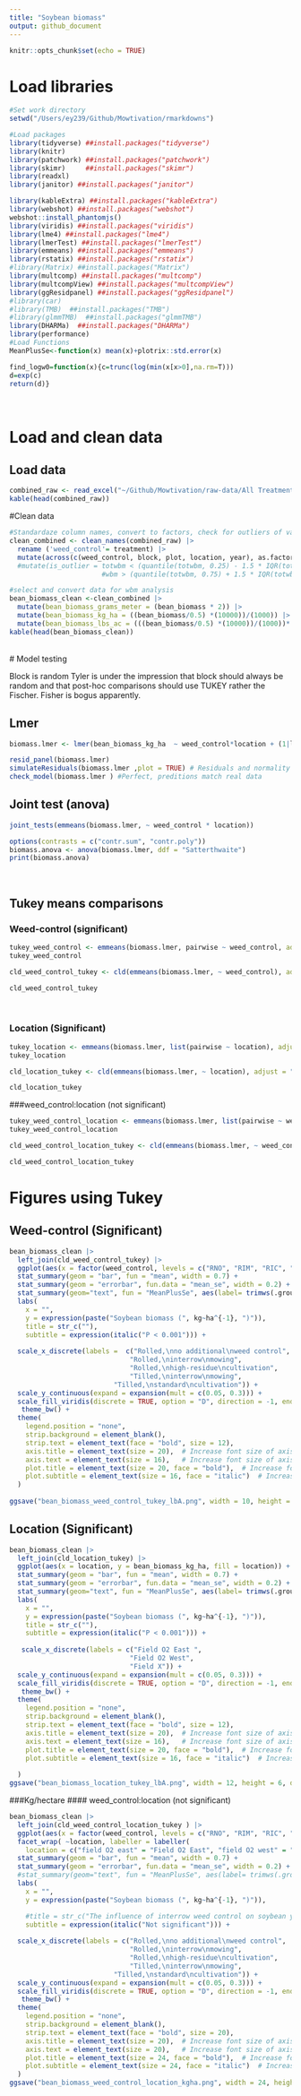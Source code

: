 ```yaml
---
title: "Soybean biomass"
output: github_document
---
```


```r
knitr::opts_chunk$set(echo = TRUE)
```

# Load libraries

```r
#Set work directory
setwd("/Users/ey239/Github/Mowtivation/rmarkdowns")

#Load packages 
library(tidyverse) ##install.packages("tidyverse")
library(knitr)
library(patchwork) ##install.packages("patchwork")
library(skimr)     ##install.packages("skimr")
library(readxl)
library(janitor) ##install.packages("janitor")

library(kableExtra) ##install.packages("kableExtra")
library(webshot) ##install.packages("webshot")
webshot::install_phantomjs()
library(viridis) ##install.packages("viridis")
library(lme4) ##install.packages("lme4")
library(lmerTest) ##install.packages("lmerTest")
library(emmeans) ##install.packages("emmeans")
library(rstatix) ##install.packages("rstatix")
#library(Matrix) ##install.packages("Matrix")
library(multcomp) ##install.packages("multcomp")
library(multcompView) ##install.packages("multcompView")
library(ggResidpanel) ##install.packages("ggResidpanel")
#library(car)
#library(TMB)  ##install.packages("TMB")
#library(glmmTMB)  ##install.packages("glmmTMB")
library(DHARMa)  ##install.packages("DHARMa")
library(performance) 
#Load Functions
MeanPlusSe<-function(x) mean(x)+plotrix::std.error(x)

find_logw0=function(x){c=trunc(log(min(x[x>0],na.rm=T)))
d=exp(c)
return(d)}
```

<br>

# Load and clean data

## Load data

``` r
combined_raw <- read_excel("~/Github/Mowtivation/raw-data/All Treatments/combined_raw.xlsx")
kable(head(combined_raw))

```

#Clean data

```r


#Standardaze column names, convert to factors, check for outliers of variable**
clean_combined <- clean_names(combined_raw) |>  
  rename ('weed_control'= treatment) |> 
  mutate(across(c(weed_control, block, plot, location, year), as.factor)) #|> 
  #mutate(is_outlier = totwbm < (quantile(totwbm, 0.25) - 1.5 * IQR(totwbm)) |
                       #wbm > (quantile(totwbm, 0.75) + 1.5 * IQR(totwbm)))

#select and convert data for wbm analysis
bean_biomass_clean <-clean_combined |>              
  mutate(bean_biomass_grams_meter = (bean_biomass * 2)) |> 
  mutate(bean_biomass_kg_ha = ((bean_biomass/0.5) *(10000))/(1000)) |>
  mutate(bean_biomass_lbs_ac = (((bean_biomass/0.5) *(10000))/(1000))* 0.892179)
kable(head(bean_biomass_clean)) 
```
<br>
# Model testing

Block is random
Tyler is under the impression that block should always be random and that post-hoc comparisons should use TUKEY rather the Fischer. Fisher is bogus apparently. 

## Lmer
```r
biomass.lmer <- lmer(bean_biomass_kg_ha  ~ weed_control*location + (1|location:block) , data =bean_biomass_clean)

resid_panel(biomass.lmer)
simulateResiduals(biomass.lmer ,plot = TRUE) # Residuals and normality look good
check_model(biomass.lmer ) #Perfect, preditions match real data

```


## Joint test (anova)
```r

joint_tests(emmeans(biomass.lmer, ~ weed_control * location))
```
```r
options(contrasts = c("contr.sum", "contr.poly"))
biomass.anova <- anova(biomass.lmer, ddf = "Satterthwaite")
print(biomass.anova)
```
<br>

## Tukey means comparisons
### Weed-control (significant)

```r
tukey_weed_control <- emmeans(biomass.lmer, pairwise ~ weed_control, adjust = "tukey")
tukey_weed_control

cld_weed_control_tukey <- cld(emmeans(biomass.lmer, ~ weed_control), adjust = "tukey", Letters = letters, sort = TRUE, reversed = TRUE)

cld_weed_control_tukey
```


<br>

### Location (Significant)
```r
tukey_location <- emmeans(biomass.lmer, list(pairwise ~ location), adjust = "tukey")
tukey_location

cld_location_tukey <- cld(emmeans(biomass.lmer, ~ location), adjust = "tukey", Letters = letters, sort = TRUE, reversed = TRUE)

cld_location_tukey
```

###weed_control:location (not significant)

```r
tukey_weed_control_location <- emmeans(biomass.lmer, list(pairwise ~ weed_control|location), adjust = "tukey")
tukey_weed_control_location

cld_weed_control_location_tukey <- cld(emmeans(biomass.lmer, ~ weed_control|location), adjust = "tukey", Letters = letters, sort = TRUE, reversed = TRUE)

cld_weed_control_location_tukey
```





#

# Figures using Tukey
## Weed-control (Significant)

```r
bean_biomass_clean |> 
  left_join(cld_weed_control_tukey) |> 
  ggplot(aes(x = factor(weed_control, levels = c("RNO", "RIM", "RIC", "TIM", "TIC")),, y = bean_biomass_kg_ha, fill = weed_control)) +
  stat_summary(geom = "bar", fun = "mean", width = 0.7) +
  stat_summary(geom = "errorbar", fun.data = "mean_se", width = 0.2) +
  stat_summary(geom="text", fun = "MeanPlusSe", aes(label= trimws(.group)),size=6.5,vjust=-0.5) +
  labs(
    x = "",
    y = expression(paste("Soybean biomass (", kg~ha^{-1}, ")")),
    title = str_c(""),
    subtitle = expression(italic("P < 0.001"))) +
  
  scale_x_discrete(labels =  c("Rolled,\nno additional\nweed control",
                              "Rolled,\ninterrow\nmowing",
                              "Rolled,\nhigh-residue\ncultivation",
                              "Tilled,\ninterrow\nmowing",
                          "Tilled,\nstandard\ncultivation")) +
  scale_y_continuous(expand = expansion(mult = c(0.05, 0.3))) +
  scale_fill_viridis(discrete = TRUE, option = "D", direction = -1, end = 0.9, begin = 0.1) +
   theme_bw() +
  theme(
    legend.position = "none",
    strip.background = element_blank(),
    strip.text = element_text(face = "bold", size = 12),
    axis.title = element_text(size = 20),  # Increase font size of axis titles
    axis.text = element_text(size = 16),   # Increase font size of axis labels
    plot.title = element_text(size = 20, face = "bold"),  # Increase font size of title
    plot.subtitle = element_text(size = 16, face = "italic")  # Increase font size of subtitle
  )
  
ggsave("bean_biomass_weed_control_tukey_lbA.png", width = 10, height = 6, dpi = 300)
```

## Location (Significant)
```r
bean_biomass_clean |> 
  left_join(cld_location_tukey) |> 
  ggplot(aes(x = location, y = bean_biomass_kg_ha, fill = location)) +
  stat_summary(geom = "bar", fun = "mean", width = 0.7) +
  stat_summary(geom = "errorbar", fun.data = "mean_se", width = 0.2) +
  stat_summary(geom="text", fun = "MeanPlusSe", aes(label= trimws(.group)),size=6.5,vjust=-0.5) +
  labs(
    x = "",
    y = expression(paste("Soybean biomass (", kg~ha^{-1}, ")")),
    title = str_c(""),
    subtitle = expression(italic("P < 0.001"))) +
  
   scale_x_discrete(labels = c("Field O2 East ",
                              "Field O2 West",
                              "Field X")) +
  scale_y_continuous(expand = expansion(mult = c(0.05, 0.3))) +
  scale_fill_viridis(discrete = TRUE, option = "D", direction = -1, end = 0.9, begin = 0.1) +
   theme_bw() +
  theme(
    legend.position = "none",
    strip.background = element_blank(),
    strip.text = element_text(face = "bold", size = 12),
    axis.title = element_text(size = 20),  # Increase font size of axis titles
    axis.text = element_text(size = 16),   # Increase font size of axis labels
    plot.title = element_text(size = 20, face = "bold"),  # Increase font size of title
    plot.subtitle = element_text(size = 16, face = "italic")  # Increase font size of subtitle
  
  )
ggsave("bean_biomass_location_tukey_lbA.png", width = 12, height = 6, dpi = 300)
```

###Kg/hectare
#### weed_control:location (not significant)

```r
bean_biomass_clean |> 
  left_join(cld_weed_control_location_tukey ) |> 
  ggplot(aes(x = factor(weed_control, levels = c("RNO", "RIM", "RIC", "TIM", "TIC")), y =  bean_biomass_kg_ha, fill = weed_control)) +
  facet_wrap( ~location, labeller = labeller(
    location = c("field O2 east" = "Field O2 East", "field O2 west" = "Field O2 West","field v" = "Field V" )))+
  stat_summary(geom = "bar", fun = "mean", width = 0.7) +
  stat_summary(geom = "errorbar", fun.data = "mean_se", width = 0.2) +
  #stat_summary(geom="text", fun = "MeanPlusSe", aes(label= trimws(.group)),size=6.5,vjust=-0.5) +
  labs(
    x = "",
    y = expression(paste("Soybean biomass (", kg~ha^{-1}, ")")),

    #title = str_c("The influence of interrow weed control on soybean yield"),
    subtitle = expression(italic("Not significant"))) +
  
  scale_x_discrete(labels = c("Rolled,\nno additional\nweed control",
                              "Rolled,\ninterrow\nmowing",
                              "Rolled,\nhigh-residue\ncultivation",
                              "Tilled,\ninterrow\nmowing",
                          "Tilled,\nstandard\ncultivation")) +
  scale_y_continuous(expand = expansion(mult = c(0.05, 0.3))) +
  scale_fill_viridis(discrete = TRUE, option = "D", direction = -1, end = 0.9, begin = 0.1) +
   theme_bw() +
  theme(
    legend.position = "none",
    strip.background = element_blank(),
    strip.text = element_text(face = "bold", size = 20),
    axis.title = element_text(size = 20),  # Increase font size of axis titles
    axis.text = element_text(size = 20),   # Increase font size of axis labels
    plot.title = element_text(size = 24, face = "bold"),  # Increase font size of title
    plot.subtitle = element_text(size = 24, face = "italic")  # Increase font size of subtitle
  )
ggsave("bean_biomass_weed_control_location_kgha.png", width = 24, height = 8, dpi = 300)
```


